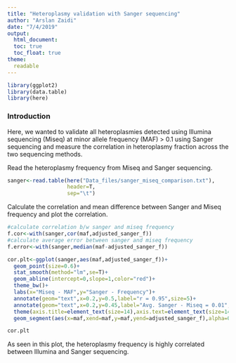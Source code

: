 ```yaml
---
title: "Heteroplasmy validation with Sanger sequencing"
author: "Arslan Zaidi"
date: "7/4/2019"
output: 
  html_document:
  toc: true
  toc_float: true
theme:
  readable
---
```



```r
library(ggplot2)
library(data.table)
library(here)

```

### Introduction

Here, we wanted to validate all heteroplasmies detected using Illumina sequencing (Miseq) at minor allele frequency (MAF) > 0.1 using Sanger sequencing and measure the correlation in heteroplasmy fraction across the two sequencing methods.


Read the heteroplasmy frequency from Miseq and Sanger sequencing.

```r

sanger<-read.table(here("Data_files/sanger_miseq_comparison.txt"),
                   header=T,
                   sep="\t")
```

Calculate the correlation and mean difference between Sanger and Miseq frequency and plot the correlation.

```r
#calculate correlation b/w sanger and miseq frequency
f.cor<-with(sanger,cor(maf,adjusted_sanger_f))
#calculate average error between sanger and miseq frequency
f.error<-with(sanger,median(maf-adjusted_sanger_f))

cor.plt<-ggplot(sanger,aes(maf,adjusted_sanger_f))+
  geom_point(size=0.6)+
  stat_smooth(method="lm",se=T)+
  geom_abline(intercept=0,slope=1,color="red")+
  theme_bw()+
  labs(x="Miseq - MAF",y="Sanger - Frequency")+
  annotate(geom="text",x=0.2,y=0.5,label="r = 0.95",size=5)+
  annotate(geom="text",x=0.2,y=0.45,label="Avg. Sanger - Miseq = 0.01",size=5)+
  theme(axis.title=element_text(size=14),axis.text=element_text(size=14))+
  geom_segment(aes(x=maf,xend=maf,y=maf,yend=adjusted_sanger_f),alpha=0.5)

cor.plt


```


As seen in this plot, the heteroplasmy frequency is highly correlated between Illumina and Sanger sequencing.